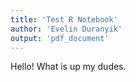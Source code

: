 ```yaml
---
title: 'Test R Notebook'
author: 'Evelin Duranyik'
output: 'pdf_document'
---
```


Hello! What is up my dudes. 
